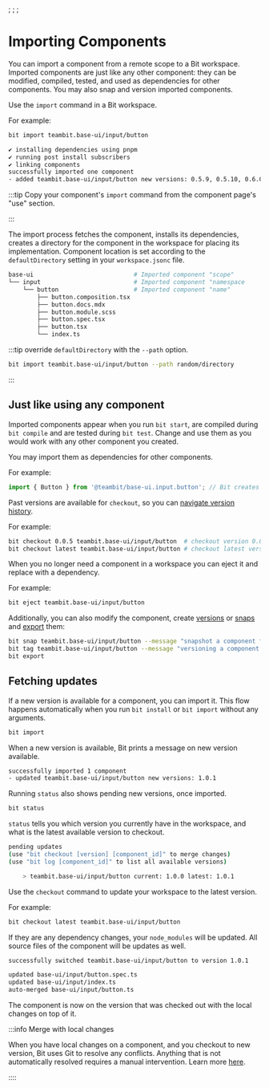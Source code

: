 ;
;
;

# Importing Components

You can import a component from a remote scope to a Bit workspace. Imported components are just like any other component: they can be modified, compiled, tested, and used as dependencies for other components. You may also snap and version imported components.



Use the `import` command in a Bit workspace.

For example:

```bash
bit import teambit.base-ui/input/button
```

```bash
✔ installing dependencies using pnpm
✔ running post install subscribers
✔ linking components
successfully imported one component
- added teambit.base-ui/input/button new versions: 0.5.9, 0.5.10, 0.6.0, 0.6.2, 0.6.3, 0.6.4, 0.6.5, 0.6.6, 0.6.7, 0.6.8, 0.6.9, 0.6.10, 0.6.11, 0.6.12, 0.7.0, 0.7.1, 0.7.2, 1.0.0, 1.0.1, 1.0.2, 1.0.3, currently used version 1.0.3 
```

:::tip
Copy your component's `import` command from the component page's "use" section.



:::

The import process fetches the component, installs its dependencies, creates a directory for the component in the workspace for placing its implementation. Component location is set according to the `defaultDirectory` setting in your `workspace.jsonc` file.

```bash
base-ui                            # Imported component "scope"
└── input                          # Imported component "namespace
    └── button                     # Imported component "name"
        ├── button.composition.tsx
        ├── button.docs.mdx
        ├── button.module.scss
        ├── button.spec.tsx
        ├── button.tsx
        └── index.ts
```

:::tip
override `defaultDirectory` with the `--path` option.

```bash
bit import teambit.base-ui/input/button --path random/directory
```

:::

## Just like using any component

Imported components appear when you run `bit start`, are compiled during `bit compile` and are tested during `bit test`. Change and use them as you would work with any other component you created.

You may import them as dependencies for other components.

For example:

```javascript
import { Button } from '@teambit/base-ui.input.button'; // Bit creates a node_module link for your imported component
```

Past versions are available for `checkout`, so you can [navigate version history](/components/navigating-history).

For example:

```bash
bit checkout 0.0.5 teambit.base-ui/input/button  # checkout version 0.0.5
bit checkout latest teambit.base-ui/input/button # checkout latest version
```

When you no longer need a component in a workspace you can eject it and replace with a dependency.

For example: 

```bash
bit eject teambit.base-ui/input/button
```

Additionally, you can also modify the component, create [versions](/components/tags) or [snaps](/components/snaps) and [export](/components/exporting-components) them:

```bash
bit snap teambit.base-ui/input/button --message "snapshot a component from any workspace"
bit tag teambit.base-ui/input/button --message "versioning a component from any workspace"
bit export
```

## Fetching updates

If a new version is available for a component, you can import it. This flow happens automatically when you run `bit install` or `bit import` without any arguments.

```bash
bit import
```

When a new version is available, Bit prints a message on new version available.

```bash
successfully imported 1 component
- updated teambit.base-ui/input/button new versions: 1.0.1
```

Running `status` also shows pending new versions, once imported.

```bash
bit status
```

`status` tells you which version you currently have in the workspace, and what is the latest available version to checkout.

```bash
pending updates
(use "bit checkout [version] [component_id]" to merge changes)
(use "bit log [component_id]" to list all available versions)

    > teambit.base-ui/input/button current: 1.0.0 latest: 1.0.1
```

Use the `checkout` command to update your workspace to the latest version.

For example: 

```bash
bit checkout latest teambit.base-ui/input/button
```

If they are any dependency changes, your `node_modules` will be updated. All source files of the component will be updates as well.

```bash
successfully switched teambit.base-ui/input/button to version 1.0.1

updated base-ui/input/button.spec.ts
updated base-ui/input/index.ts
auto-merged base-ui/input/button.ts
```

The component is now on the version that was checked out with the local changes on top of it.

:::info Merge with local changes

When you have local changes on a component, and you checkout to new version, Bit uses Git to resolve any conflicts. Anything that is not automatically resolved requires a manual intervention. Learn more [here](/components/merge-conflicts).

::::
